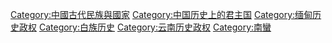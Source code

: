[[Category:中國古代民族與國家|Category:中國古代民族與國家]]
[[Category:中国历史上的君主国|Category:中国历史上的君主国]]
[[Category:缅甸历史政权|Category:缅甸历史政权]]
[[Category:白族历史|Category:白族历史]]
[[Category:云南历史政权|Category:云南历史政权]]
[[Category:南蠻|Category:南蠻]]

{{catmore|大理国}}